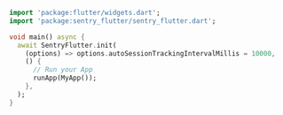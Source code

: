 ```dart
import 'package:flutter/widgets.dart';
import 'package:sentry_flutter/sentry_flutter.dart';

void main() async {
  await SentryFlutter.init(
    (options) => options.autoSessionTrackingIntervalMillis = 10000,
    () {
      // Run your App
      runApp(MyApp());
    },
  );
}
```
